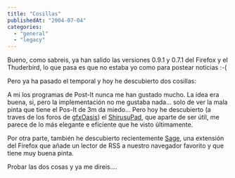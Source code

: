 ```yaml
---
title: "Cosillas"
publishedAt: "2004-07-04"
categories: 
  - "general"
  - "legacy"
---
```


Bueno, como sabreis, ya han salido las versiones 0.9.1 y 0.7.1 del Firefox y el Thuderbird, lo que pasa es que no estaba yo como para postear noticias :-(

Pero ya ha pasado el temporal y hoy he descubierto dos cosillas:

A mi los programas de Post-It nunca me han gustado mucho. La idea era buena, si, pero la implementación no me gustaba nada... solo de ver la mala pinta que tiene el Pos-It de 3m da miedo... Pero hoy he descubierto (a traves de los foros de [gfxOasis](http://www.gfxoasis.com/)) el [ShirusuPad](http://www.shirusupad.tk/), que aparte de ser útil, me parece de lo más elegante e eficiente que he visto últimamente.

Por otra parte, también he descubierto recientemente [Sage](http://sage.mozdev.org/), una extensión del Firefox que añade un lector de RSS a nuestro navegador favorito y que tiene muy buena pinta.

Probar las dos cosas y ya me direis....

